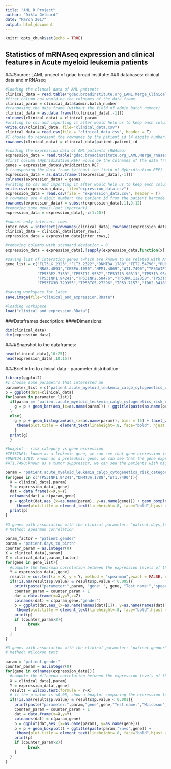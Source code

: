 ```yaml
---
title: "AML R Project"
author: "Dikla Gelbard"
date: "March 2017"
output: html_document
---
```


```r
knitr::opts_chunk$set(echo = TRUE)
```

## Statistics of mRNAseq expression and clinical features in Acute myeloid leukemia patients

###Source: LAML project of gdac broad institute: 
### databases: clinical data and mRNAseq

```r
#loading the clincal data of AML patients
clinical_data = read.table("gdac.broadinstitute.org_LAML.Merge_Clinical.Level_1.2016012800.0.0/LAML.clin.merged.txt",sep="\t",quote="",comment="",header=T,na.strings = c("","NA"))
#first column now would be the colnames of the data frame
clinical_param = clinical_data$admin.batch_number
#tranposing the data frame (without the field of admin.batch_number)
clinical_data = as.data.frame(t(clinical_data[,-1]))
colnames(clinical_data) = clinical_param
#writing to csv and importing it after would help us to keep each column as its original class (numeric/factor)
write.csv(clinical_data, file="clinical_data.csv")
clinical_data = read.csv(file = "clinical_data.csv", header = T)
#I choose to represent the rownames by the patient_id (4 digits number)
rownames(clinical_data) = clinical_data$patient.patient_id

#loading the expression data of AML patients (RNAseq)
expression_data = read.table("gdac.broadinstitute.org_LAML.Merge_rnaseqv2_RSEM_genes_normalized__data/LAML.rnaseqv2_RSEM_genes_normalized__data.data.txt",sep="\t",quote="",comment="",header=T,na.strings = c("","NA"))
#first column (Hybridization.REF) would be the colnames of the data frame 
genes = expression_data$Hybridization.REF
# transposing the data frame (without the field of Hybridization.REF)
expression_data = as.data.frame(t(expression_data[,-1]))
colnames(expression_data) = genes
#writing to csv and importing it after would help us to keep each column as its original class (numeric/factor)
write.csv(expression_data, file="expression_data.csv")
expression_data = read.csv(file = "expression_data.csv", header = T)
# rownames are 4 digit number: the patient id from the patient barcode
rownames(expression_data) = substr(expression_data[,1],9,12)
#removing some genes (not important)
expression_data = expression_data[,-c(1:20)]

#subset only intersect rows
inter_rows = intersect(rownames(clinical_data),rownames(expression_data))
clinical_data = clinical_data[inter_rows,]
expression_data = expression_data[inter_rows,]

#removing columns with standard deviation = 0
expression_data = expression_data[,!sapply(expression_data,function(x) sd(x) == 0)]

#saving list of intersting genes (which are known to be related with AML)
gene_list = c("FLT3LG.2323","FLT3.2322","DNMT3A.1788","TET2.54790","RUNX1.861",
              "NRAS.4893","CEBPA.1050","NPM1.4869","WT1.7490","TP53AIP1.63970","TP53BP1.7158",
              "TP53BP2.7159","TP53I11.9537","TP53I13.90313","TP53I3.9540",
              "TP53INP1.94241","TP53INP2.58476","TP53RK.112858","TP53TG1.11257",
              "TP53TG3B.729355","TP53TG5.27296","TP53.7157","IDH2.3418","IDH1.3417")

#saving workspace for later 
save.image(file="clinical_and_expression.RData")

```


```r
#loading workspace
load("clinical_and_expression.RData")
```

###Dataframes description:
####Dimensions:
```r
dim(clinical_data)
dim(expression_data)
```

####Snapshot to the dataframes:
```r
head(clinical_data[,10:25])
head(expression_data[,10:15])
```

###Brief intro to clinical data - parameter distribuition:
```r
library(ggplot2)
#I choose some parametrs that interested me
parameter_list = c("patient.acute_myeloid_leukemia_calgb_cytogenetics_risk_category", "patient.gender", "patient.days_to_death","patient.days_to_birth",  "patient.age_at_initial_pathologic_diagnosis" , "patient.lab_procedure_bone_marrow_blast_cell_outcome_percent_value")
p = ggplot(data=clinical_data)
for(param in parameter_list){
  if(param == "patient.acute_myeloid_leukemia_calgb_cytogenetics_risk_category" || param == "patient.gender"){
    g = p + geom_bar(aes_(x=as.name(param))) + ggtitle(paste(as.name(param),"\ndistribution")) + theme(plot.title = element_text(lineheight=.8, face="bold",hjust = 0.5)) 
  }
  else{
    g = p + geom_histogram(aes_(x=as.name(param)), bins = 15) + facet_wrap(~patient.acute_myeloid_leukemia_calgb_cytogenetics_risk_category)+  ggtitle(paste(param,"\ndistribution")) + 
     theme(plot.title = element_text(lineheight=.8, face="bold", hjust = 0.5)) 
    }
  print(g)
  }

#boxplot - risk category vs gene expression
#TP53INP1: known as a leukemic gene, we can see that gene expression increases in patients in risk category: "poor.
#DNMT3A.1788: known as a preleukmic gene, we can see that the gene expression levels are the same between categories.
#WT1.7490:known as a tumor suppressor, we can see the patients with higher expression levles are in risk category: "favorable"

param = "patient.acute_myeloid_leukemia_calgb_cytogenetics_risk_category"
for(gene in c("TP53INP1.94241","DNMT3A.1788","WT1.7490")){
  X = clinical_data[,param]
  Y = expression_data[,gene]
  dat = data.frame(x=X,y=Y)
  colnames(dat) = c(param,gene)
  p = ggplot(dat,aes_(x=as.name(param), y=as.name(gene))) + geom_boxplot() + ggtitle(paste(param,"\nvs",gene)) + 
     theme(plot.title = element_text(lineheight=.8, face="bold",hjust = 0.5)) 
  print(p)
}

#3 genes with association with the clinical parameter: "patient.days_to_birth"
# Method: spearman correlation
  
param_factor = "patient.gender"
param = "patient.days_to_birth"
counter_param = as.integer(0)
X = clinical_data[,param]
Z = clinical_data[,param_factor]
for(gene in gene_list){
  #compute the Spearman correlation between the expression levels of the gene and the parameter
  Y = expression_data[,gene]
  results = cor.test(x = X, y = Y, method = "spearman",exact = FALSE, na.rm = TRUE, conf.level = 0.97, use = "pairwise.complete.obs")
  if(!is.na(results$p.value) & results$p.value < 0.005){
    print(paste("parameter:",param, "gene: ", gene, "Test name:","spearman","R:",results$estimate,"P-value:",results$p.value))
    counter_param = counter_param + 1
    dat = data.frame(x=X,y=Y,z=Z)
    colnames(dat) = c(param,gene,"gender")
    p = ggplot(dat,aes_(x=as.name(names(dat)[1]), y=as.name(names(dat)[2]))) + geom_point(aes(col=gender)) + ggtitle(paste(param,"\nvs",gene)) + 
     theme(plot.title = element_text(lineheight=.8, face="bold",hjust = 0.5)) 
    print(p)
    if (counter_param>2){
          break
    }
  }
}

#3 genes with association with the clinical parameter: "patient.gender"
# Method: Wilcoxon text

param = "patient.gender"
counter_param = as.integer(0)
for(gene in colnames(expression_data)){
  #compute the Wilcoxon correlation between the expression levels of the gene and the parameter
  X = clinical_data[,param]
  Y = expression_data[,gene]
  results = wilcox.test(formula = Y~X)
  # if the p-value is <0.05, show a boxplot comparing the expression levels. 
  if(!is.na(results$p.value) & results$p.value < 0.001){
    print(paste("parameter:",param,"gene",gene,"Test name:","Wilcoxon","W:",results$statistic,"P-value:",results$p.value))
    counter_param = counter_param + 1
    dat = data.frame(x=X,y=Y)
    colnames(dat) = c(param,gene)
    p = ggplot(dat,aes_(x=as.name(param), y=as.name(gene))) 
    p = p + geom_boxplot() + ggtitle(paste(param,"\nvs",gene)) + 
     theme(plot.title = element_text(lineheight=.8, face="bold",hjust = 0.5)) 
    print(p)
    if (counter_param>2){
          break
    }
  }
}
```


